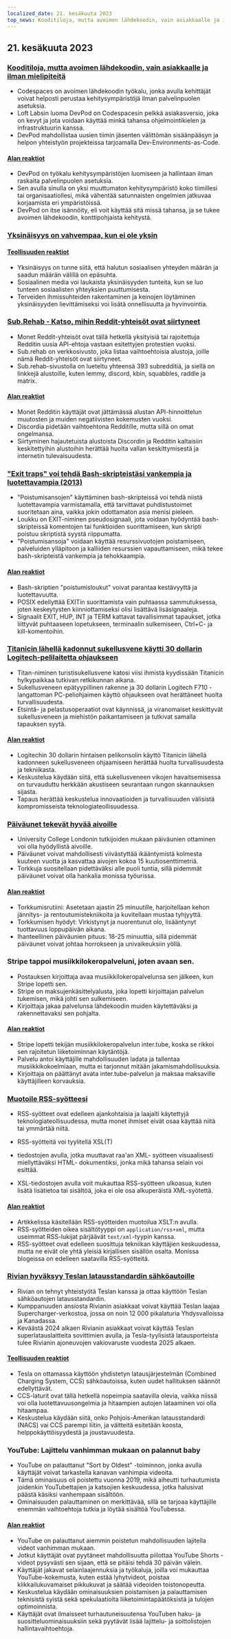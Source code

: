 ```yaml
---
localized_date: 21. kesäkuuta 2023
top_news: Kooditiloja, mutta avoimen lähdekoodin, vain asiakkaalle ja ilman mielipiteitä
---
```




<CallToAction />

<Steps>

## 21. kesäkuuta 2023

### [Kooditiloja, mutta avoimen lähdekoodin, vain asiakkaalle ja ilman mielipiteitä](https://devpod.sh/)

- Codespaces on avoimen lähdekoodin työkalu, jonka avulla kehittäjät voivat helposti perustaa kehitysympäristöjä ilman palvelinpuolen asetuksia.
- Loft Labsin luoma DevPod on Codespacesin pelkkä asiakasversio, joka on kevyt ja jota voidaan käyttää minkä tahansa ohjelmointikielen ja infrastruktuurin kanssa.
- DevPod mahdollistaa uusien tiimin jäsenten välittömän sisäänpääsyn ja helpon yhteistyön projekteissa tarjoamalla Dev-Environments-as-Code.

#### [Alan reaktiot](http://news.ycombinator.com/item?id=36407477)

- DevPod on työkalu kehitysympäristöjen luomiseen ja hallintaan ilman raskaita palvelinpuolen asetuksia.
- Sen avulla sinulla on yksi muuttumaton kehitysympäristö koko tiimillesi tai organisaatiollesi, mikä vähentää satunnaisten ongelmien jatkuvaa korjaamista eri ympäristöissä.
- DevPod on itse isännöity, eli voit käyttää sitä missä tahansa, ja se tukee avoimen lähdekoodin, konttipohjaista kehitystä.

### [Yksinäisyys on vahvempaa, kun ei ole yksin](https://pubmed.ncbi.nlm.nih.gov/37293324/)

#### [Teollisuuden reaktiot](http://news.ycombinator.com/item?id=36403280)

- Yksinäisyys on tunne siitä, että halutun sosiaalisen yhteyden määrän ja saadun määrän välillä on epäsuhta.
- Sosiaalinen media voi laukaista yksinäisyyden tunteita, kun se luo tunteen sosiaalisten yhteyksien puuttumisesta.
- Terveiden ihmissuhteiden rakentaminen ja keinojen löytäminen yksinäisyyden lievittämiseksi voi lisätä onnellisuutta ja hyvinvointia.

### [Sub.Rehab - Katso, mihin Reddit-yhteisöt ovat siirtyneet](https://sub.rehab/)

- Monet Reddit-yhteisöt ovat tällä hetkellä yksityisiä tai rajoitettuja Redditin uusia API-ehtoja vastaan esitettyjen protestien vuoksi.
- Sub.rehab on verkkosivusto, joka listaa vaihtoehtoisia alustoja, joille nämä Reddit-yhteisöt ovat siirtyneet.
- Sub.rehab-sivustolla on lueteltu yhteensä 393 subredditiä, ja siellä on linkkejä alustoille, kuten lemmy, discord, kbin, squabbles, raddle ja matrix.

#### [Alan reaktiot](http://news.ycombinator.com/item?id=36401999)

- Monet Redditin käyttäjät ovat jättämässä alustan API-hinnoittelun muutosten ja muiden negatiivisten kokemusten vuoksi.
- Discordia pidetään vaihtoehtona Redditille, mutta sillä on omat ongelmansa.
- Siirtyminen hajautetuista alustoista Discordin ja Redditin kaltaisiin keskitettyihin alustoihin herättää huolta vallan keskittymisestä ja internetin tulevaisuudesta.

### ["Exit traps" voi tehdä Bash-skripteistäsi vankempia ja luotettavampia (2013)](http://redsymbol.net/articles/bash-exit-traps/)

- "Poistumisansojen" käyttäminen bash-skripteissä voi tehdä niistä luotettavampia varmistamalla, että tarvittavat puhdistustoimet suoritetaan aina, vaikka jokin odottamaton asia menisi pieleen.
- Loukku on EXIT-niminen pseudosignaali, jota voidaan hyödyntää bash-skripteissä komentojen tai funktioiden suorittamiseen, kun skripti poistuu skriptistä syystä riippumatta.
- "Poistumisansoja" voidaan käyttää resurssivuotojen poistamiseen, palveluiden ylläpitoon ja kalliiden resurssien vapauttamiseen, mikä tekee bash-skripteistä vankempia ja tehokkaampia.

#### [Alan reaktiot](http://news.ycombinator.com/item?id=36400465)

- Bash-skriptien "poistumisloukut" voivat parantaa kestävyyttä ja luotettavuutta.
- POSIX edellyttää EXITin suorittamista vain puhtaassa sammutuksessa, joten keskeytysten kiinniottamiseksi olisi lisättävä lisäsignaaleja.
- Signaalit EXIT, HUP, INT ja TERM kattavat tavallisimmat tapaukset, jotka liittyvät puhtaaseen lopetukseen, terminaalin sulkemiseen, Ctrl+C- ja kill-komentoihin.

### [Titanicin lähellä kadonnut sukellusvene käytti 30 dollarin Logitech-pelilaitetta ohjaukseen](https://arstechnica.com/gaming/2023/06/submarine-missing-near-titanic-used-a-30-logitech-gamepad-for-steering/)

- Titan-niminen turistisukellusvene katosi viisi ihmistä kyydissään Titanicin hylkypaikkaa tutkivan retkikunnan aikana.
- Sukellusveneen epätyypillinen rakenne ja 30 dollarin Logitech F710 -langattoman PC-peliohjaimen käyttö ohjaukseen ovat herättäneet huolta turvallisuudesta.
- Etsintä- ja pelastusoperaatiot ovat käynnissä, ja viranomaiset keskittyvät sukellusveneen ja miehistön paikantamiseen ja tutkivat samalla tapauksen syytä.

#### [Alan reaktiot](http://news.ycombinator.com/item?id=36407781)

- Logitechin 30 dollarin hintaisen pelikonsolin käyttö Titanicin lähellä kadonneen sukellusveneen ohjaamiseen herättää huolta turvallisuudesta ja tekniikasta.
- Keskustelua käydään siitä, että sukellusveneen vikojen havaitsemisessa on turvauduttu herkkään akustiseen seurantaan rungon skannauksen sijasta.
- Tapaus herättää keskustelua innovaatioiden ja turvallisuuden välisistä kompromisseista teknologiateollisuudessa.

### [Päiväunet tekevät hyvää aivoille](https://www.bbc.com/news/health-65950168)

- University College Londonin tutkijoiden mukaan päiväunien ottaminen voi olla hyödyllistä aivoille.
- Päiväunet voivat mahdollisesti viivästyttää ikääntymistä kolmesta kuuteen vuotta ja kasvattaa aivojen kokoa 15 kuutiosenttimetriä.
- Torkkuja suositellaan pidettäväksi alle puoli tuntia, sillä pidemmät päiväunet voivat olla hankalia monissa työurissa.

#### [Alan reaktiot](http://news.ycombinator.com/item?id=36399503)

- Torkkumisrutiini: Asetetaan ajastin 25 minuutille, harjoitellaan kehon jännitys- ja rentoutumistekniikoita ja kuvitellaan mustaa tyhjyyttä.
- Torkkumisen hyödyt: Virkistynyt ja nuorentunut olo, lisääntynyt tuottavuus loppupäivän aikana.
- Ihanteellinen päiväunien pituus: 18-25 minuuttia, sillä pidemmät päiväunet voivat johtaa horrokseen ja univaikeuksiin yöllä.

### Stripe tappoi musiikkilokeropalveluni, joten avaan sen.

- Postauksen kirjoittaja avaa musiikkilokeropalvelunsa sen jälkeen, kun Stripe lopetti sen.
- Stripe on maksujenkäsittelyalusta, joka lopetti kirjoittajan palvelun tukemisen, mikä johti sen sulkemiseen.
- Kirjoittaja jakaa palvelunsa lähdekoodin muiden käytettäväksi ja rakennettavaksi sen pohjalta.

#### [Alan reaktiot](http://news.ycombinator.com/item?id=36403607)

- Stripe lopetti tekijän musiikkilokeropalvelun inter.tube, koska se rikkoi sen rajoitetun liiketoiminnan käytäntöjä.
- Palvelu antoi käyttäjille mahdollisuuden ladata ja tallentaa musiikkikokoelmiaan, mutta ei tarjonnut mitään jakamismahdollisuuksia.
- Kirjoittaja on päättänyt avata inter.tube-palvelun ja maksaa maksaville käyttäjilleen korvauksia.

### [Muotoile RSS-syötteesi](https://darekkay.com/blog/rss-styling/)

- RSS-syötteet ovat edelleen ajankohtaisia ja laajalti käytettyjä teknologiateollisuudessa, mutta monet ihmiset eivät osaa käyttää niitä tai ymmärtää niitä.
- RSS-syötteitä voi tyylitellä XSL(T)

- tiedostojen avulla, jotka muuttavat raa'an XML- syötteen visuaalisesti miellyttäväksi HTML- dokumentiksi, jonka mikä tahansa selain voi esittää.

- XSL-tiedostojen avulla voit mukauttaa RSS-syötteen ulkoasua, kuten lisätä lisätietoa tai sisältöä, joka ei ole osa alkuperäistä XML-syötettä.

#### [Alan reaktiot](http://news.ycombinator.com/item?id=36401854)

- Artikkelissa käsitellään RSS-syötteiden muotoilua XSLT:n avulla.
- RSS-syötteiden oikea sisältötyyppi on `application/rss+xml`, mutta useimmat RSS-lukijat pärjäävät `text/xml`-tyypin kanssa.
- RSS-syötteet ovat edelleen suosittuja tekniikan käyttäjien keskuudessa, mutta ne eivät ole yhtä yleisiä kirjallisen sisällön osalta. Monissa blogeissa on edelleen saatavilla RSS-syötteitä.

### [Rivian hyväksyy Teslan latausstandardin sähköautoille](https://ev-edition.com/2023/06/rivian-joins-forces-with-tesla-embracing-their-charging-standard-for-electric-vehicles/)

- Rivian on tehnyt yhteistyötä Teslan kanssa ja ottaa käyttöön Teslan sähköautojen latausstandardin.
- Kumppanuuden ansiosta Rivianin asiakkaat voivat käyttää Teslan laajaa Supercharger-verkostoa, jossa on noin 12 000 pikalaturia Yhdysvalloissa ja Kanadassa.
- Keväästä 2024 alkaen Rivianin asiakkaat voivat käyttää Teslan superlatauslaitteita sovittimien avulla, ja Tesla-tyylisistä latausporteista tulee Rivianin ajoneuvojen vakiovaruste vuodesta 2025 alkaen.

#### [Teollisuuden reaktiot](http://news.ycombinator.com/item?id=36403494)

- Tesla on ottamassa käyttöön yhdistetyn latausjärjestelmän (Combined Charging System, CCS) sähköautoissa, kuten uudet hallituksen säännöt edellyttävät.
- CCS-laturit ovat tällä hetkellä nopeimpia saatavilla olevia, vaikka niissä voi olla luotettavuusongelmia ja hitaampien autojen lataaminen voi olla hitaampaa.
- Keskustelua käydään siitä, onko Pohjois-Amerikan latausstandardi (NACS) vai CCS parempi liitin, ja väitteitä esitetään koosta, helppokäyttöisyydestä ja joustavuudesta.

### YouTube: Lajittelu vanhimman mukaan on palannut baby

- YouTube on palauttanut "Sort by Oldest" -toiminnon, jonka avulla käyttäjät voivat tarkastella kanavan vanhimpia videoita.
- Tämä ominaisuus oli poistettu vuonna 2019, mikä aiheutti turhautumista joidenkin YouTubettajien ja katsojien keskuudessa, jotka halusivat päästä käsiksi vanhempaan sisältöön.
- Ominaisuuden palauttaminen on merkittävää, sillä se tarjoaa käyttäjille enemmän vaihtoehtoja tutkia ja löytää sisältöä YouTubessa.

#### [Alan reaktiot](http://news.ycombinator.com/item?id=36410777)

- YouTube on palauttanut aiemmin poistetun mahdollisuuden lajitella videot vanhimman mukaan.
- Jotkut käyttäjät ovat pyytäneet mahdollisuutta piilottaa YouTube Shorts -videot pysyvästi sen sijaan, että se pitäisi tehdä 30 päivän välein.
- Käyttäjät jakavat selainlaajennuksia ja työkaluja, joilla voi mukauttaa YouTube-kokemusta, kuten estää lyhytvideot, poistaa klikkailukuvamaiset pikkukuvat ja säätää videoiden toistonopeutta.
- Keskustelua käydään ominaisuuksien poistamisen ja palauttamisen teknisistä syistä sekä spekulaatioita liiketoimintapäätöksistä ja tulojen optimoinnista.
- Käyttäjät ovat ilmaisseet turhautuneisuutensa YouTuben haku- ja suositteluominaisuuksiin sekä pyytävät lisää lajittelu- ja soittolistojen hallintavaihtoehtoja.

</Steps>

